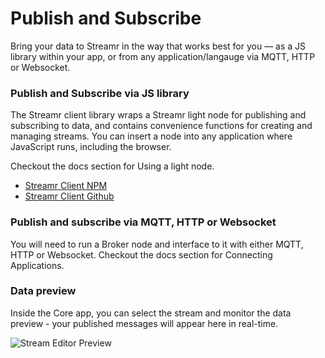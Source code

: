 




# Publish and Subscribe
Bring your data to Streamr in the way that works best for you — as a JS library within your app, or from any application/langauge via MQTT, HTTP or Websocket.

### Publish and Subscribe via JS library
The Streamr client library wraps a Streamr light node for publishing and subscribing to data, and contains convenience functions for creating and managing streams. You can insert a node into any application where JavaScript runs, including the browser.

Checkout the docs section for <Link to={docsLinks.usingALightNode}>Using a light node</Link>.

- <a href="https://www.npmjs.com/package/streamr-client" target="_blank" rel="noopener noreferrer">Streamr Client NPM</a>
- <a href="https://github.com/streamr-dev/network-monorepo/blob/main/packages/client/README.md" target="_blank" rel="noopener noreferrer">Streamr Client Github</a>

### Publish and subscribe via MQTT, HTTP or Websocket
You will need to run a Broker node and interface to it with either MQTT, HTTP or Websocket. Checkout the docs section for <Link to={docsLinks.connectingApplications}>Connecting Applications</Link>.

### Data preview
Inside the <Link to={routes.streams.index()}>Core app</Link>, you can select the stream and monitor the data preview - your published messages will appear here in real-time.

<Image
  src={StreamEditorPreview}
  highResSrc={StreamEditorPreview2x}
  alt="Stream Editor Preview"
/>
